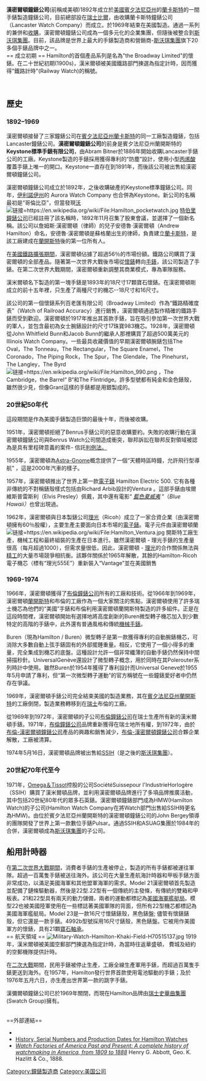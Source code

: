 {{Infobox company
| name = 漢米爾頓鐘錶公司
| logo = Hamilton Logo.jpg
| caption = 
| type = 
| founded = 1892 年，美國賓夕法尼亞州蘭開斯特
| founder = 
| defunct = 
| location_city = 比爾
| location_country = 瑞士
| area_served = 全球
| key_people = 
| industry = 手錶製造
| num_locations = ~1,600
| parent = 斯沃琪集團
| divisions = 
| subsid = 
| homepage = [http://www.hamiltonwatch.com hamiltonwatch.com]
| footnotes = 
}}'''漢密爾頓鐘錶公司'''(前稱咸美頓)1892年成立於[[美國|美國]][[賓夕法尼亞州|賓夕法尼亞州]]的[[蘭卡斯特|蘭卡斯特]]的一間手錶製造鐘錶公司，目前總部設在[[瑞士|瑞士]][[比爾_(瑞士)|比爾]]，由收購蘭卡斯特鐘錶公司（Lancaster Watch Company）而成立。於1969年結束在美國製造。通過一系列的兼併和[[併購|收購]]，漢密爾頓鐘錶公司成為一個多元化的企業集團，但隨後被整合到[[斯沃琪集团|斯沃琪集團]]。目前，該品牌是世界上最大的手錶製造商和營銷商-[[斯沃琪集团|斯沃琪集團]]旗下20多個手錶品牌中之一。
<br />
== 成立初期 ==
Hamilton的首個產品系列是名為"the Broadway Limited"的懷錶。在二十世紀初期(1900s)，漢米爾頓被美國鐵路部門揀選為指定計時，因而獲得"鐵路計時"(Railway Watch)的稱號。

<br />

== 歷史 ==

=== 1892–1969 ===
漢密爾頓接替了三家鐘錶公司在[[宾夕法尼亚州|賓夕法尼亞州]][[蘭卡斯特|蘭卡斯特]]的同一工廠製造鐘錶，包括Lancaster鐘錶公司。'''漢密爾頓鐘錶公司'''的前身是賓夕法尼亞州蘭開斯特的'''Keystone標準手錶有限公司'''，由Abram Bitner於1886年開始收購Lancaster手錶公司的工廠。Keystone製造的手錶採用獲得專利的“防塵”設計，使用小型[[丙烯酸|丙烯酸]] 覆蓋手錶上唯一的開口。Keystone一直存在到1891年，而後該公司被出售給漢密爾頓鐘錶公司。


漢密爾頓鐘錶公司成立於1892年，之後收購破產的Keystone標準鐘錶公司。同年，[[伊利诺伊州|伊利諾伊州]]的 Aurora Watch Company 也合併為Keystone。新公司的名稱最初是“哥倫比亞”，但當發現[[沃特伯里鐘錶公司|沃]]
[[File:Hamilton_pocketwatch.jpg|链接=https://en.wikipedia.org/wiki/File:Hamilton_pocketwatch.jpg]]
[[沃特伯里鐘錶公司|特伯里鐘錶公司]]已經註冊了該名稱時，1892年11月召集了股東會議，並選擇了一個新名稱。該公司以詹姆斯·漢密爾頓（律師）的兒子安德魯·漢密爾頓（Andrew Hamilton）命名，安德魯·漢密爾頓是蘇格蘭出生的律師，負責建立[[蘭卡斯特市|蘭卡斯特]]，是該工廠建成在[[蘭卡斯特|蘭開斯特]]後的第一位所有人。

在[[美國鐵路運輸史|美國鐵路擴張期間]]，漢密爾頓佔據了超過56％的市場份額。鐵路公司購買了漢密爾頓的全部產品。隨著第一次世界大戰後市場從[[怀表|懷錶]]轉向[[手表|手錶]]，該公司製造了手錶。在第二次世界大戰期間，漢密爾頓重新調整其商業模式，專為軍隊服務。

漢米爾頓名下製造的第一塊手錶是1893年的18尺寸17顆寶石懷錶。在漢密爾頓剛成立的前十五年裡，只生產了兩種尺寸的機芯--18尺寸和16尺寸。

該公司的第一個懷錶系列百老匯有限公司（Broadway Limited）作為“鐵路精確度表”（Watch of Railroad Accuracy）進行銷售，漢密爾頓通過製作精確的鐵路手錶而受到歡迎。漢密爾頓於1917年推出其首款手錶，旨在吸引參加第一次世界大戰的軍人，並包含最初為女士腕錶設計的尺寸17珠寶983機芯。1928年，漢密爾頓從John Whitfield Bunn和Jacob Bunn的繼承人那裡購買了超過500萬美元的Illinois Watch Company。一些最具收藏價值的早期漢密爾頓腕錶包括The Oval，The Tonneau，The Rectangular，The Square Enamel，The Coronado，The Piping Rock，The Spur，The Glendale，The Pinehurst，The Langley，The Byrd
[[File:Hamilton_990.png|链接=https://en.wikipedia.org/wiki/File:Hamilton_990.png]]
，The Cambridge，the Barrel“ B“和The Flintridge。許多型號都有純金和金色錶殼，雖然很少見，但像Grant這樣的手錶都是用銀製成的。
<br />

=== 20世紀50年代 ===
這段期間是作為美國手錶製造巨頭的最後十年，而後被收購。

1951年，漢密爾頓拒絕了Benrus手錶公司的惡意收購要約。失敗的收購行動在漢密爾頓鐘錶公司與Benrus Watch公司間造成衝突，聯邦訴訟在聯邦反對領域被認為是具有里程碑意義的案件- 信託[[判例法|判例法。]]

1955年，漢密爾頓為[[Astra-Gnome|Astra-Gnome]]概念提供了一個“天體時區時鐘，允許飛行型導航” ，這是2000年汽車的樣子。

1957年，漢密爾頓推出了世界上第一款[[電子錶|電子錶]] Hamilton Electric 500. 它有各種非傳統的不對稱錶殼樣式包括由Richard Arbib設計的Ventura 。這部手錶由埃爾維斯普雷斯利（Elvis Presley）佩戴，其中還有電影“ ''[[藍色夏威夷|藍色夏威夷]]'' ”（''Blue Hawaii）''也曾出現過。

1962年，漢密爾頓與日本製錶公司[[理光|理光]]（Ricoh）成立了一家合資企業（由漢密爾頓擁有60％股權），主要生產主要面向日本市場的[[電子手錶|電子錶]]。電子元件由漢密爾頓蘭
[[File:Hamilton_Ventura.jpg|链接=https://en.wikipedia.org/wiki/File:Hamilton_Ventura.jpg]]
開斯特工廠生產，機械工程和最終組裝的生產在日本進行。雖然漢密爾頓 - 理光手錶的生產量很高（每月超過1000），但需求量很低，因此，漢密爾頓 - [[理光|理光]]的合作關係無法與[[精工|精工]]的大量市場競爭相抗衡。該夥伴關係於1965年解散，其餘的Hamilton-Ricoh電子機芯（標有“理光555E”）重新裝入“Vantage”並在美國銷售
<br />

=== 1969-1974 ===
1966年，漢密爾頓獲得了[[布倫鐘錶公司|布倫鐘錶公司]]所有的工廠和技術。從1966年到1969年，漢密爾頓[[蘭卡斯特|蘭開斯特]]和布倫的工廠作為一個大家關注的焦點，漢密爾頓使用了許多瑞士機芯為他們的“美國”手錶和布倫利用漢密爾頓蘭開斯特製造的許多組件。正是在這段時間裡，漢密爾頓開始有選擇地將高度創新的Buren微型轉子機芯加入到少數特定的高階的手錶中，此外還有普通風格和傳統[[機械錶|機械手錶]]。

Buren（現為Hamilton / Buren）微型轉子是第一款獲得專利的自動腕錶機芯，可消除大多數自動上弦手錶固有的外部擺錘重量。相反，它使用了一個小得多的重量，完全集成到機芯的底盤。這種設計允許一個非常纖薄的自動手錶仍然保持中間掃描秒針。UniversalGenève還設計了微型轉子概念，用於同時在其Polerouter系列時計中使用。雖然Buren於1954年獲得了專利設計而Universal Geneve於1955年5月申請了專利，但“第一次微型轉子運動”的官方稱號在一些鐘錶愛好者中仍然存在爭議。

1969年，漢密爾頓手錶公司完全結束美國的製造業務，其在[[宾夕法尼亚州|賓夕法尼亞州]][[蘭卡斯特|蘭開斯特]]的工廠倒閉，製造業務轉移到在[[瑞士|瑞士]]布倫的工廠。

從1969年到1972年，漢密爾頓的子公司[[布倫鐘錶公司|布倫鐘錶公司]]在瑞士生產所有新的漢米爾頓手錶。1971年，[[布倫鐘錶公司|布倫鐘錶公司]]品牌重新獲得在瑞士地所有權，到1972年，由於[[布倫鐘錶公司|布倫-漢密爾頓鐘錶公司]]產品的興趣和銷售減少，[[布倫鐘錶公司|布倫-漢密爾頓鐘錶公司]]合夥企業解散，工廠被清算。

1974年5月16日，漢密爾頓品牌被出售給[[SSIH|SSIH]]（是之後的[[斯沃琪集团|斯沃琪集團]]）。

=== 20世紀70年代至今 ===
1971年，[[Omega＆Tissot|Omega＆Tissot]]控股的公司SociétéSuissepour l'IndustrieHorlogère（SSIH）購買了漢米爾頓品牌，並利用漢密爾頓品牌進行了多項品牌推廣活動，其中包括20世紀80年代的眾多石英錶。漢密爾頓鐘錶部門成為HMW(Hamilton Watch)的子公司(Hamilton Watch Company在將Watch部門出售給SSIH時更名為HMW)。由位於賓夕法尼亞州蘭開斯特的漢密爾頓鐘錶公司的John Bergey領導的團隊開發了世界上第一款數位手錶Pulsar。通過SSIH和ASUAG集團於1984年的合併，漢密爾頓成為[[斯沃琪集团|斯沃琪集團]]的子公司。
<br />

== 船用計時器 ==
在[[第二次世界大战|第二次世界大戰期間]]，消費者手錶的生產被停止，製造的所有手錶都被運往軍隊。超過一百萬隻手錶被送往海外。該公司在大量生產航海計時器和甲板手錶方面非常成功，以滿足美國海軍和其他盟軍海軍的需求。Model 21漢密爾頓首先製造並配備了鏈條驅動器，然後是22型.22型有一個傳統的主發條，有傳統的雙箱和甲板表。21和22型具有兩天的動力儲備，兩者的運動都標記為[[美國海軍艦艇局|美國海軍艦艇局]]。模型22也被美國陸軍使用在一些標誌著美國軍隊的背面，但所有22型機芯都標記為美國海軍艦艇局。Model 23是一款16尺寸懷錶錶殼，黑色錶盤; 儘管有懷錶錶殼，但它還是一款手錶。4992b型號採用16尺寸錶殼，黑色錶盤。它被用作美國軍方的懷錶，具有21顆[[寶石軸承|寶石軸承]]。
<br />
== 航天領域 ==
[[File:Military-Watch-Hamilton-Khaki-Field-H70515137.jpg|thumb]]
1919年，漢米爾頓被美國空郵部門揀選為指定計時，為當時往返華盛頓， 費城及紐約的空郵機隊提供計時。

在[[二次大戰|二次大戰]]期間，民用手錶被停止生產，工廠全線生產軍用手錶，而超過百萬隻手錶更送到海外。在1957年，Hamilton發行世界首款使用電池驅動的手錶；及於1976年五月六日，亦生產出世界第一款的跳字手錶。

漢彌爾頓鐘錶公司已於1969年關閉，而現在Hamilton品牌由[[瑞士|瑞士]][[史華曲集團|史華曲集團]](Swatch Group)擁有。



<br />
==外部連結==
*{{Official website|http://www.hamiltonwatch.com/}}
*[http://www.pocketwatchrepair.com/histories/hamilton.html History, Serial Numbers and Production Dates for Hamilton Watches]
*[http://www.sil.si.edu/digitalcollections/HistoryCultureCollections/SIL-029-015/pdf/SIL-029-015.pdf ''Watch Factories of America Past and Present: A complete history of watchmaking in America, from 1809 to 1888''] Henry G. Abbott, Geo. K. Hazlitt & Co., 1888.

[[Category:鐘錶製造商|Category:鐘錶製造商]]
[[Category:美国公司|Category:美国公司]]